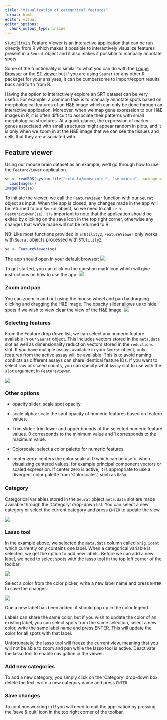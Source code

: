 ```yaml
---
title: "Visualization of categorical features"
format: html
editor: visual
editor_options: 
  chunk_output_type: inline
---
```


`STUtility2`'s Feature Viewer is an interactive application that can be run directly from R which makes it possible to interactively visualize features present in a `Seurat` object and it also makes it possible to manually annotate spots.

Some of the functionality is similar to what you can do with the [Loupe Browser](https://www.10xgenomics.com/products/loupe-browser) or the [ST viewer](https://pubmed.ncbi.nlm.nih.gov/30875427/) but if you are using `Seurat` (or any other R package) for your analyses, it can be cumbersome to import/export results back and forth from R.

Having the option to interactively explore an SRT dataset can be very useful. For example, a common task is to manually annotate spots based on morphological features of an H&E image which can only be done through an interactive application. Moreover, when we map gene expression to our H&E images in R, it is often difficult to associate their patterns with small morphological structures. At a quick glance, the expression of marker genes associated with small structures might appear random in plots, and it is only when we zoom in at the H&E image that we can see the tissues and cells that they are associated with.

## Feature viewer

Using our mouse brain dataset as an example, we'll go through how to use the `FeatureViewer` application.

```r
se <- readRDS(system.file("extdata/mousecolon", "se_mcolon", package = "STUtility2")) |> 
  LoadImages()
ImagePlot(se)
```

To initiate the viewer, we call the `FeatureViewer` function with our `Seurat` object as input. When the app is closed, any changes made in the app will be returned to our `Seurat` object, so we need to call `se <- FeatureViewer(se)`. it is important to note that the application should be exited by clicking on the save icon in the top right corner, otherwise any changes that we've made will not be returned to R.

NB: Like most functions provided in `STUtility2`, `FeatureViewer` only works with `Seurat` objects processed with `STUtility2`.

```r
se <- FeatureViewer(se)
```

The app should open in your default browser: ![](feature_viewer_start.png)

To get started, you can click on the question mark icon which will give instructions on how to use the app: ![](help_menu.png)

### Zoom and pan

You can zoom in and out using the mouse wheel and pan by dragging clicking and dragging the H&E image. The opacity slider allows us to hide spots if we wish to view clear the view of the H&E image: ![](zoom_in.png)

### Selecting features

From the Feature drop down list, we can select any numeric feature available in our `Seurat` object. This includes vectors stored in the `meta.data` slot as well as dimensionality reduction vectors stored in the `reductions` slot. If you have multiple assays available in your `Seurat` object, only features from the active assay will be available. This is to avoid naming conflicts as different assays can share identical feature IDs. If you want to select raw or scaled counts, you can specify what `Assay` slot to use with the `slot` argument in `FeatureViewer`.

![](numeric_features.png)

### Other options

-   opacity slider: scale spot opacity.

-   scale alpha: scale the spot opacity of numeric features based on feature values.

-   Trim slider: trim lower and upper bounds of the selected numeric feature values. 0 corresponds to the minimum value and 1 corresponds to the maximum value.

-   Colorscale: select a color palette for numeric features.

-   center zero: centers the color scale at 0 which can be useful when visualizing centered values, for example principal component vectors or scaled expression. If center zero is active, it is appropriate to use a divergent color palette from 'Colorscales', such as `RdBu`.

### Category

Categorical variables stored in the `Seurat` object `meta.data` slot are made available through the 'Category' drop-down list. You can select a new category or select the current category and press `ENTER` to update the view.

![](categorical_features.png)

### Lasso tool

In the example above, we selected the `meta.data` column called `orig.ident` which currently only contains one label. When a categorical variable is selected, we get the option to add new labels. Before we can add a new label, we need to select spots with the lasso tool in the top left corner of the toolbar:

![](lasso_tool.png)

Select a color from the color picker, write a new label name and press `ENTER` to save the changes:

![](new_label.png)

One a new label has been added, it should pop up in the color legend.

Labels can share the same color, but if you wish to update the color of an existing label, you can select spots from the same selection, select a new color, write the same label name and press ENTER. This will update the color for all spots with that label.

Unfortunately, the lasso tool will freeze the current view, meaning that you will not be able to zoom and pan while the lasso tool is active. Deactivate the lasso tool to enable navigation in the viewer.

### Add new categories

To add a new category, you simply click on the 'Category' drop-down box, delete the text, write a new category name and press `ENTER`

### Save changes

To continue working in R you will need to quit the application by pressing the 'save & quit' icon in the top right corner of the toolbar.
